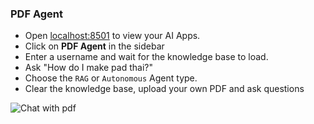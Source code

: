 ### PDF Agent

- Open [localhost:8501](http://localhost:8501) to view your AI Apps.
- Click on **PDF Agent** in the sidebar
- Enter a username and wait for the knowledge base to load.
- Ask "How do I make pad thai?"
- Choose the `RAG` or `Autonomous` Agent type.
- Clear the knowledge base, upload your own PDF and ask questions

![Chat with pdf](/images/ai-app-pdf-assistant-local.png)
